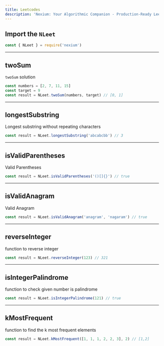 ```yaml
---
title: Leetcodes
description: 'Nexium: Your Algorithmic Companion - Production-Ready LeetCode Solutions Just One Import Away'
---
```


## Import the `NLeet`

```js
const { NLeet } = require('nexium')
```

---

## twoSum

`twoSum` solution

```js
const numbers = [2, 7, 11, 15]
const target = 9
const result = NLeet.twoSum(numbers, target) // [0, 1]
```

---

## longestSubstring

Longest substring without repeating characters

```js
const result = NLeet.longestSubstring('abcabcbb') // 3
```

---

## isValidParentheses

Valid Parentheses

```js
const result = NLeet.isValidParentheses('()[]{}') // true
```

---

## isValidAnagram

Valid Anagram

```js
const result = NLeet.isValidAnagram('anagram', 'nagaram') // true
```

---

## reverseInteger

function to reverse integer

```js
const result = NLeet.reverseInteger(123) // 321
```

---

## isIntegerPalindrome

function to check given number is palindrome

```js
const result = NLeet.isIntegerPalindrome(121) // true
```

---

## kMostFrequent

function to find the k most frequent elements

```js
const result = NLeet.kMostFrequent([1, 1, 1, 2, 2, 3], 2) // [1,2]
```
